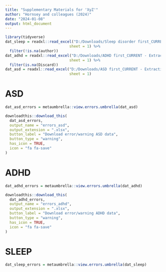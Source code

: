 ```yaml
---
title: "Supplementary Materials for 'XyZ'"
author: "Hornsey and colleagues (2024)"
date: "2024-01-08"
output: html_document
---
```


```r
library(tidyverse)
dat_sleep = readxl::read_excel("D:/Downloads/Sleep disorder first_CURRENT - Extraction spreadsheet_08-01-2024.xlsx",
                             sheet = 1) %>%
  filter(!is.na(author))
dat_adhd = readxl::read_excel("D:/Downloads/ADHD first_CURRENT - Extraction spreadsheet_08-01-2024.xlsx",
                             sheet = 1) %>%
  filter(is.na(Discard))
dat_asd = readxl::read_excel("D:/Downloads/ASD first_CURRENT - Extraction spreadsheet_08-01-2024.xlsx",
                             sheet = 1)
```

# ASD
```r
dat_asd_errors = metaumbrella::view.errors.umbrella(dat_asd)
```

```r
downloadthis::download_this(
  dat_asd_errors,
  output_name = "errors_asd",
  output_extension = ".xlsx",
  button_label = "Download error/warning ASD data",
  button_type = "warning",
  has_icon = TRUE,
  icon = "fa fa-save"
)
```

# ADHD
```r
dat_adhd_errors = metaumbrella::view.errors.umbrella(dat_adhd)
```

```r
downloadthis::download_this(
  dat_adhd_errors,
  output_name = "errors_adhd",
  output_extension = ".xlsx",
  button_label = "Download error/warning ADHD data",
  button_type = "warning",
  has_icon = TRUE,
  icon = "fa fa-save"
)
```

# SLEEP
```r
dat_sleep_errors = metaumbrella::view.errors.umbrella(dat_sleep)
```
